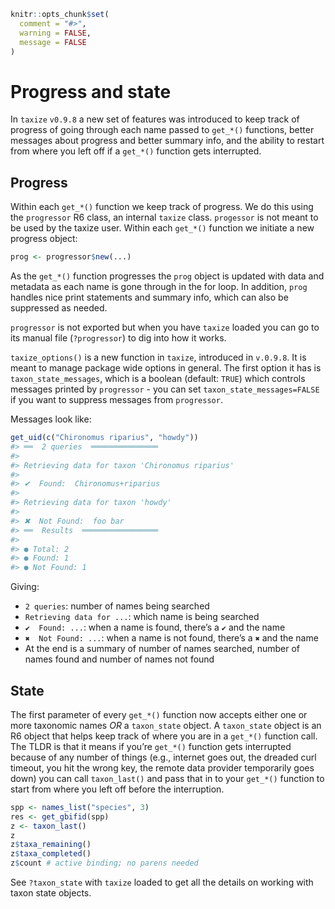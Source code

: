 ```r
knitr::opts_chunk$set(
  comment = "#>",
  warning = FALSE,
  message = FALSE
)
```

# Progress and state {#progress-state}

In `taxize` `v0.9.8` a new set of features was introduced to keep
track of progress of going through each name passed to `get_*()` functions,
better messages about progress and better summary info, and the ability
to restart from where you left off if a `get_*()` function gets interrupted.

## Progress {#progress}

Within each `get_*()` function we keep track of progress. We do this
using the `progressor` R6 class, an internal `taxize` class. `progessor`
is not meant to be used by the taxize user. Within each `get_*()` function
we initiate a new progress object:

```r
prog <- progressor$new(...)
```

As the `get_*()` function progresses the `prog` object is updated with
data and metadata as each name is gone through in the for loop. In addition,
`prog` handles nice print statements and summary info, which can
also be suppressed as needed.

`progressor` is not exported but when you have `taxize` loaded you
can go to its manual file (`?progressor`) to dig into how it works.

`taxize_options()` is a new function in `taxize`, introduced in `v.0.9.8`.
It is meant to manage package wide options in general. The first option it
has is `taxon_state_messages`, which is a boolean (default: `TRUE`) which
controls messages printed by `progressor` - you can set
`taxon_state_messages=FALSE` if you want to suppress messages from
`progressor`.

Messages look like:

```r
get_uid(c("Chironomus riparius", "howdy"))
#> ══  2 queries  ═══════════════
#> 
#> Retrieving data for taxon 'Chironomus riparius'
#> 
#> ✔  Found:  Chironomus+riparius
#> 
#> Retrieving data for taxon 'howdy'
#> 
#> ✖  Not Found:  foo bar
#> ══  Results  ═════════════════
#> 
#> ● Total: 2
#> ● Found: 1
#> ● Not Found: 1
```

Giving:

- `2 queries`: number of names being searched
- `Retrieving data for ...`: which name is being searched
- `✔  Found: ...`: when a name is found, there's a `✔` and the name
- `✖  Not Found: ...`: when a name is not found, there's a `✖` and the name
- At the end is a summary of number of names searched, number of names
found and number of names not found

## State {#state}

The first parameter of every `get_*()` function now accepts either one or
more taxonomic names _OR_ a `taxon_state` object. A `taxon_state` object is
an R6 object that helps keep track of where you are in a `get_*()` function
call. The TLDR is that it means if you're `get_*()` function gets interrupted
because of any number of things (e.g., internet goes out, the dreaded curl
timeout, you hit the wrong key, the remote data provider temporarily goes down)
you can call `taxon_last()` and pass that in to your `get_*()` function to
start from where you left off before the interruption.

```r
spp <- names_list("species", 3)
res <- get_gbifid(spp)
z <- taxon_last()
z
z$taxa_remaining()
z$taxa_completed()
z$count # active binding; no parens needed
```

See `?taxon_state` with `taxize` loaded to get all the details on working
with taxon state objects.
